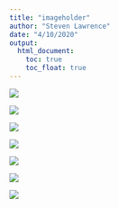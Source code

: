 ```yaml
---
title: "imageholder"
author: "Steven Lawrence"
date: "4/10/2020"
output: 
  html_document:
    toc: true
    toc_float: true
---
```



![](zipsmap_UHF_Blackpct.svg)

![](zipsmap_UHF_Foreign-Born.svg)

![](zipsmap_UHF_whitepct.svg)

![](zipsmap_UHF_fpm2.5.svg)

![](zipsmap_UHF_COPD.svg)



![](zipsmap_UHF_Hispanicpctalone.svg)

![](zipsmap_UHF_RBHH.svg)